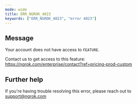 ```yaml
---
mode: wide
title: ERR_NGROK_4023
keywords: ["ERR_NGROK_4023", "error 4023"]
---
```


## Message

Your account does not have access to `FEATURE`.

Contact us to get access to this feature: https://ngrok.com/enterprise/contact?ref=pricing-prod-custom

## Further help

If you're having trouble resolving this error, please reach out to [support@ngrok.com](mailto:support@ngrok.com?subject=Help%20with%20ERR_NGROK_4023)

